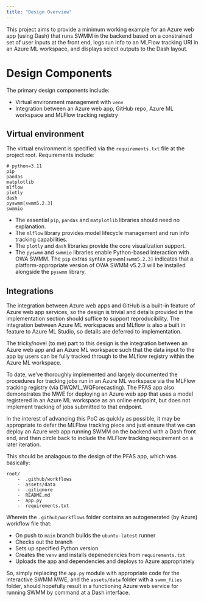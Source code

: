 ```yaml
---
title: "Design Overview"
---
```


This project aims to provide a minimum working example for an Azure web app (using Dash) that runs SWMM in the backend based on a constrained set of user inputs at the front end, logs run info to an MLFlow tracking URI in an Azure ML workspace, and displays select outputs to the Dash layout.

# Design Components
The primary design components include:

-  Virtual environment management with `venv`
-  Integration between an Azure web app, GitHub repo, Azure ML workspace and MLFlow tracking registry 

## Virtual environment
The virtual environment is specified via the `requirements.txt` file at the project root. Requirements include:

```
# python=3.11
pip
pandas
matplotlib
mlflow
plotly
dash
pyswmm[swmm5.2.3]
swmmio
```

-  The essential `pip`, `pandas` and `matplotlib` libraries should need no explanation. 
-  The `mlflow` library provides model lifecycle management and run info tracking capabilities.
-  The `plotly` and `dash` libraries provide the core visualization support.
-  The `pyswmm` and `swmmio` libraries enable Python-based interaction with OWA SWMM. The `pip` extras syntax `pyswmm[swmm5.2.3]` indicates that a platform-appropriate version of OWA SWMM v5.2.3 will be installed alongside the `pyswmm` library.

## Integrations
The integration between Azure web apps and GitHub is a built-in feature of Azure web app services, so the design is trivial and details provided in the implementation section should suffice to support reproducibility. The integration between Azure ML workspaces and MLflow is also a built in feature to Azure ML Studio, so details are deferred to implementation.

The tricky/novel (to me) part to this design is the integration between an Azure web app and an Azure ML workspace such that the data input to the app by users can be fully tracked through to the MLflow registry within the Azure ML workspace.

To date, we've thoroughly implemented and largely documented the procedures for tracking jobs run in an Azure ML workspace via the MLFlow tracking registry (via DWQML_WQForecasting). The PFAS app also demonstrates the MWE for deploying an Azure web app that uses a model registered in an Azure ML workspace as an online endpoint, but does not implement tracking of jobs submitted to that endpoint. 

In the interest of advancing this PoC as quickly as possible, it may be appropriate to defer the MLFlow tracking piece and just ensure that we can deploy an Azure web app running SWMM on the backend with a Dash front end, and then circle back to include the MLFlow tracking requirement on a later iteration.

This should be analagous to the design of the PFAS app, which was basically:

```
root/
    -  .github/workflows
    -  assets/data
    -  .gitignore
    -  README.md
    -  app.py
    -  requirements.txt
```

Wherein the `.github/workflows` folder contains an autogenerated (by Azure) workflow file that:

-  On push to `main` branch builds the `ubuntu-latest` runner
-  Checks out the branch
-  Sets up specified Python version
-  Creates the `venv` and installs depenedencies from `requirements.txt`
-  Uploads the app and dependencies and deploys to Azure appropriately

So, simply replacing the `app.py` module with appropriate code for the interactive SWMM MWE, and the `assets/data` folder with a `swmm_files` folder, should hopefully result in a functioning Azure web service for running SWMM by command at a Dash interface.